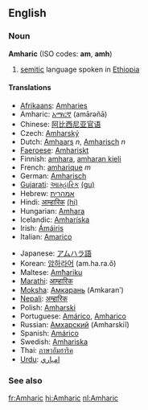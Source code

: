==English==

===Noun===
{{wikipedia}}
'''Amharic''' (ISO codes: '''am''', '''amh''')
#[[semitic]] language spoken in [[Ethiopia]]

====Translations====
{{top}}
*[[Afrikaans]]: [[Amharies]]
*Amharic: [[አማርኛ]] (amārəñā)
*Chinese: [[阿比西尼亚官语]]
*Czech: [[Amharský]]
*Dutch: [[Amhaars]] ''n'', [[Amharisch]] ''n''
*[[Faeroese]]: [[Amhariskt]]
*Finnish: [[amhara]], [[amharan kieli]]
*French: [[amharique]] ''m''
*German: [[Amharisch]]
*[[Gujarati]]: [[આમ્હારિક]] [[:gu:આમ્હારિક|(gu)]]
*Hebrew: [[אמהרית]]
*Hindi: [[आम्हारिक]] [[:hi:आम्हारिक|(hi)]]
*Hungarian: [[Amhara]]
*Icelandic: [[Amharíska]]
*Irish: [[Ámáiris]]
*Italian: [[Amarico]]
{{mid}}
*Japanese: [[アムハラ語]]
*Korean: [[암하라어]] (am.ha.ra.ŏ)
*Maltese: [[Amħariku]]
*[[Marathi]]: [[आम्हारिक]]
*[[Moksha]]: [[Амкарань]] (Amkaranʹ)
*[[Nepali]]: [[अम्हारिक]]
*Polish: [[Amharski]]
*Portuguese: [[Amárico]], [[Amharico]]
*Russian: [[Амхарский]] (Amharskiĭ)
*Spanish: [[Amárico]]
*Swedish: [[Amhariska]]
*Thai: [[ภาษาอัมฮาริค]]
*[[Urdu]]: [[امہاري]]
{{bottom}}

===See also===
{{interwiktionary|code=am}}

[[fr:Amharic]]
[[hi:Amharic]]
[[nl:Amharic]]